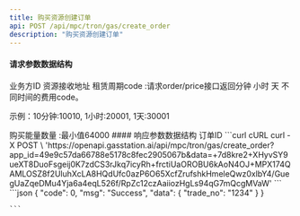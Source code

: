 ```yaml
---
title: 购买资源创建订单
api: POST /api/mpc/tron/gas/create_order
description: "购买资源创建订单"
---
```


#### 请求参数数据结构

<ParamField query="request_id" type="string" required>
  业务方ID
</ParamField>
<ParamField query="receive_address" type="string" required>
  资源接收地址
</ParamField>
<ParamField query="service_charge_type" type="string" required>
  租赁周期code :请求order/price接口返回分钟 小时 天 不同时间的费用code。
  <p>示例：10分钟:10010, 1小时:20001, 1天:30001</p>
</ParamField>
<ParamField query="energy_num" type="integer" required>
  购买能量数量 :最小值64000
</ParamField>
#### 响应参数数据结构
<Expandable title="object">
  <ResponseField name="tradeNo" type="string">
    订单ID
  </ResponseField>
</Expandable>

<RequestExample>
  ```curl cURL
    curl -X POST \
  'https://openapi.gasstation.ai/api/mpc/tron/gas/create_order?app_id=49e9c57da66788e5178c8fec2905067b&data=+7d8kre2+XHyvSY9ueXT8DuoFsgeij0K7zdCS3rJkq7icyRh+frctiUaOROBU6kAoN4OJ+MPX174QAMLOSZ8f2UluhXcLA8HQdUfc0azP6O65XcfZrufshkHmeleQwz0xlbY4/GuegUaZqeDMu4Yja6a4eqL526f/RpZc12czAaiiozHgLs94qG7mQcgMVaW'
  ```
</RequestExample>

<ResponseExample>
    ```json
    {
        "code": 0,
        "msg": "Success",
        "data": {
            "trade_no": "1234"
        }
    }

    ```

</ResponseExample>
